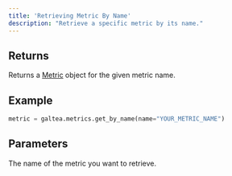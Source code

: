 ```yaml
---
title: 'Retrieving Metric By Name'
description: "Retrieve a specific metric by its name."
---
```


## Returns
Returns a [Metric](/concepts/metric) object for the given metric name.

## Example
```python
metric = galtea.metrics.get_by_name(name="YOUR_METRIC_NAME")
```

## Parameters
<ResponseField name="name" type="string" required>
  The name of the metric you want to retrieve.
</ResponseField>
